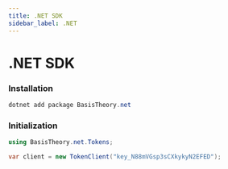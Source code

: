 ```yaml
---
title: .NET SDK
sidebar_label: .NET
---
```



# .NET SDK

<GithubCard
  title=".NET SDK"
  icon="dotnet"
  organization="basis-theory"
  repository="basistheory-dotnet"
/>

### Installation

```csharp showLineNumbers
dotnet add package BasisTheory.net
```

### Initialization

```csharp showLineNumbers
using BasisTheory.net.Tokens;

var client = new TokenClient("key_N88mVGsp3sCXkykyN2EFED");
```
